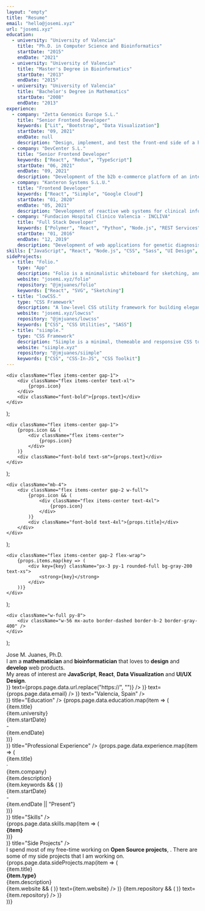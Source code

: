 ```yaml
---
layout: "empty"
title: "Resume"
email: "hello@josemi.xyz"
url: "josemi.xyz"
education:
  - university: "University of Valencia"
    title: "Ph.D. in Computer Science and Bioinformatics"
    startDate: "2015"
    endDate: "2021"
  - university: "University of Valencia"
    title: "Master's Degree in Bioinformatics"
    startDate: "2013"
    endDate: "2015"
  - university: "University of Valencia"
    title: "Bachelor's Degree in Mathematics"
    startDate: "2008"
    endDate: "2013"
experience:
  - company: "Zetta Genomics Europe S.L."
    title: "Senior Frontend Developer"
    keywords: ["Lit", "Bootstrap", "Data Visualization"]
    startDate: "09, 2021"
    endDate: null
    description: "Design, implement, and test the front-end side of a highly scalable and reliable platform Xetabase, using modern technologies like Lit and Bootstrap."
  - company: "DevCenter S.L."
    title: "Senior Frontend Developer"
    keywords: ["React", "Redux", "TypeScript"]
    startDate: "06, 2021"
    endDate: "09, 2021"
    description: "Development of the b2b e-commerce platform of an international sportswear company."
  - company: "Kanteron Systems S.L.U."
    title: "Frontend Developer"
    keywords: ["React", "Siimple", "Google Cloud"]
    startDate: "01, 2020"
    endDate: "05, 2021"
    description: "Development of reactive web systems for clinical information management in Kanteron's Data Analysis department. Creation of applications for annotating clinical images (radiology and pathology) and dashboards for precision medicine."
  - company: "Fundacion Hospital Clinico Valencia - INCLIVA"
    title: "Full Stack Developer"
    keywords: ["Polymer", "React", "Python", "Node.js", "REST Services", "SQL"]
    startDate: "01, 2016"
    endDate: "12, 2019"
    description: "Development of web applications for genetic diagnosis in the Genetics and Genetic Diagnosis Unit of INCLIVA (Ph.D. internship)."
skills: ["JavaScript", "React", "Node.js", "CSS", "Sass", "UI Design", "Data Visualization", "HTML5", "Git", "Docker", "Python", "TypeScript", "WebComponents", "Webpack", "Electron", "Google Cloud", "Firebase", "Android", "SQL", "TDD", "Figma"]
sideProjects:
  - title: "Folio."
    type: "App"
    description: "Folio is a minimalistic whiteboard for sketching, annotating and prototyping."
    website: "josemi.xyz/folio"
    repository: "@jmjuanes/folio"
    keywords: ["React", "SVG", "Sketching"]
  - title: "lowCSS."
    type: "CSS Framework"
    description: "A low-level CSS utility framework for building elegant user interfaces using reusable and responsive building blocks."
    website: "josemi.xyz/lowcss"
    repository: "@jmjuanes/lowcss"
    keywords: ["CSS", "CSS Utilities", "SASS"]
  - title: "siimple."
    type: "CSS Framework"
    description: "Siimple is a minimal, themeable and responsive CSS toolkit for designing flat and clean websites and applications."
    website: "siimple.xyz"
    repository: "@jmjuanes/siimple"
    keywords: ["CSS", "CSS-In-JS", "CSS Toolkit"]
---
```


    <div className="flex items-center gap-1">
        <div className="flex items-center text-xl">
            {props.icon}
        </div>
        <div className="font-bold">{props.text}</div>
    </div>
);

    <div className="flex items-center gap-1">
        {props.icon && (
            <div className="flex items-center">
                {props.icon}
            </div>
        )}
        <div className="font-bold text-sm">{props.text}</div>
    </div>
);

    <div className="mb-4">
        <div className="flex items-center gap-2 w-full">
            {props.icon && (
                <div className="flex items-center text-4xl">
                    {props.icon}
                </div>
            )}
            <div className="font-bold text-4xl">{props.title}</div>
        </div>
    </div>
);

    <div className="flex items-center gap-2 flex-wrap">
        {props.items.map(key => (
            <div key={key} className="px-3 py-1 rounded-full bg-gray-200 text-xs">
                <strong>{key}</strong>
            </div>
        ))}
    </div>
);

    <div className="w-full py-8">
        <div className="w-56 mx-auto border-dashed border-b-2 border-gray-400" />
    </div>
);

<div className="resume">
    <div className="mb-8">
        <div className="font-black text-6xl mb-2">
            <span>Jose M. Juanes, Ph.D.</span>
        </div>
        <div className="mb-4">
            <div>I am a <b>mathematician</b> and <b>bioinformatician</b> that loves to <b>design</b> and <b>develop</b> web products.</div>
            <div>My areas of interest are <b>JavaScript</b>, <b>React</b>, <b>Data Visualization</b> and <b>UI/UX Design</b>.</div>
        </div>
        <div className="flex flex-wrap w-full gap-4">
            <ContactItem icon={(<Icon icon="globe" />)} text={props.page.data.url.replace("https://", "")} />
            <ContactItem icon={(<Icon icon="envelope" />)} text={props.page.data.email} />
            <ContactItem icon={(<Icon icon="location" />)} text="Valencia, Spain" />
        </div>
    </div>
    <Separator />
    <div className="mb-8">
        <SectionTitle icon={(<Icon icon="book" />)} title="Education" />
        {props.page.data.education.map(item => (
            <div key={item.title} className="flex justify-between w-full mb-2">
                <div className="flex items-center gap-2">
                    <div className="font-bold">{item.title}</div>
                    <div className="text-gray-500 text-sm">{item.university}</div>
                </div>
                <div className="flex items-center gap-1">
                    <div className="font-bold">{item.startDate}</div>
                    <div className="flex items-center text-gray-600">-</div>
                    <div className="font-bold">{item.endDate}</div>
                </div>
            </div>
        ))}
    </div>
    <div className="mb-8">
        <SectionTitle icon={(<Icon icon="briefcase" />)} title="Professional Experience" />
        {props.page.data.experience.map(item => (
            <div key={item.title} className="flex justify-between gap-4 w-full mb-6">
                <div className="">
                    <div className="flex items-center gap-2">
                        <div className="font-bold">{item.title}</div>
                        <div className="text-sm text-gray-600 font-bold">·</div>
                        <div className="text-sm text-gray-600">{item.company}</div>
                    </div>
                    <div className="text-sm mb-2">{item.description}</div>
                    {item.keywords && (
                        <Keywords items={item.keywords} />
                    )}
                </div>
                <div className="flex items-center gap-1 shrink-0 justify-end">
                    <div className="font-bold">{item.startDate}</div>
                    <div className="flex items-center text-gray-600">-</div>
                    <div className="font-bold">{item.endDate || "Present"}</div>
                </div>
            </div>
        ))}
    </div>
    <Separator />
    <div className="mb-8">
        <SectionTitle icon={(<Icon icon="code-block" />)} title="Skills" />
        <div className="flex items-center gap-2 flex-wrap">
            {props.page.data.skills.map(item => (
                <div key={item} className="px-3 py-1 rounded-full text-xs bg-gray-200">
                    <strong>{item}</strong>
                </div>
            ))}
        </div>
    </div>
    <Separator />
    <div className="mb-8">
        <SectionTitle icon={(<Icon icon="tools" />)} title="Side Projects" />
        <div className="mb-4">
            I spend most of my free-time working on <b>Open Source projects</b>, . There are some of my side projects that I am working on.
        </div>
        {props.page.data.sideProjects.map(item => (
            <div key={item.title} className="mb-6">
                <div className="flex items-center gap-4">
                    <div className="font-bold text-2xl">{item.title}</div>
                    <div className="px-2 py-1 rounded-full bg-gray-200 text-2xs">
                        <strong>{item.type}</strong>
                    </div>
                </div>
                <div className="mb-2">{item.description}</div>
                <div className="mb-4 hidden">
                    <Keywords items={item.keywords} />
                </div>
                <div className="flex items-center gap-4 w-full">
                    {item.website && (
                        <ExternalLink icon={(<Icon icon="globe" />)} text={item.website} />
                    )}
                    {item.repository && (
                        <ExternalLink icon={(<Icon icon="code" />)} text={item.repository} />
                    )}
                </div>
            </div>
        ))}
    </div>
</div>
